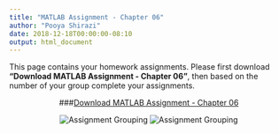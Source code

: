 ```yaml
---
title: "MATLAB Assignment - Chapter 06"
author: "Pooya Shirazi"
date: 2018-12-18T00:00:00-08:10
output: html_document
---
```


This page contains your homework assignments. Please first download **"Download MATLAB Assignment - Chapter 06"**, then based on the number of your group complete your assignments.

<center>
###[Download MATLAB Assignment - Chapter 06](file/Assignment_Chapter_06.pdf)

![Assignment Grouping](file/Assignment_Chapter_06.png)
![Assignment Grouping](file/Assignment_Chapter_06_G.png)
</center>
